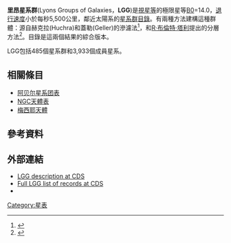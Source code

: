 '''里昂星系群'''(Lyons Groups of Galaxies，'''LGG''')是[[視星等|視星等]]的極限星等[[UBV测光系统|B0]]=14.0，[[退行速度|退行速度]]小於每秒5,500公里，鄰近太陽系的[[星系群|星系群]][[天體目錄|目錄]]。有兩種方法建構這種群體：源自赫克拉(Huchra)和蓋勒(Geller)的滲濾法<ref name="HG">{{Cite journal|title=Groups of galaxies. I - Nearby groups|url=http://adsabs.harvard.edu/doi/10.1086/160000|last=Huchra|first=J. P.|last2=Geller|first2=M. J.|date=1982-06|journal=The Astrophysical Journal|doi=10.1086/160000|volume=257|pages=423|language=en|issn=0004-637X|bibcode = 1982ApJ...257..423H}}</ref>，和[[R·布倫特·塔利|R·布倫特·塔利]]提出的分層方法<ref name="Tully">{{Cite journal|title=Nearby groups of galaxies. I - The NGC 1023 group|url=http://adsabs.harvard.edu/doi/10.1086/157881|last=Tully|first=R. B.|date=1980-04|journal=The Astrophysical Journal|doi=10.1086/157881|volume=237|pages=390|language=en|issn=0004-637X|bibcode=1980ApJ...237..390T}}</ref>。目錄是這兩個結果的綜合版本。

LGG包括485個星系群和3,933個成員星系。

== 相關條目 ==
* [[阿贝尔星系团表|阿贝尔星系团表]]
* [[NGC天體表|NGC天體表]]
* [[梅西耶天體|梅西耶天體]]

== 參考資料 ==
{{reflist}}

== 外部連結 ==
* [http://cdsarc.u-strasbg.fr/viz-bin/Cat?J/A%2bAS/100/47 LGG description at CDS]
* [http://webviz.u-strasbg.fr/viz-bin/VizieR-4?-out.max=999&-source=J/A%2BAS/100/47/table1 Full LGG list of records at CDS]
* {{Cite journal|title=General study of group membership. II - Determination of nearby groups|url=http://adsabs.harvard.edu/abs/1993A%26AS..100...47G|last=Garcia|first=A. M.|date=1993-07-01|journal=Astronomy and Astrophysics Supplement Series|volume=100|pages=47–90|issn=0365-0138}}
{{galaxy-stub}}
[[Category:星表|Category:星表]]